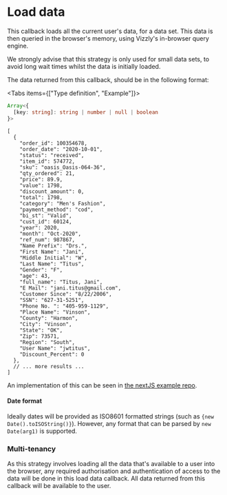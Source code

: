 
# Load data

This callback loads all the current user's data, for a data set. This data is then queried in the browser's memory, using Vizzly's in-browser query engine.

We strongly advise that this strategy is only used for small data sets, to avoid long wait times whilst the data is initially loaded.

The data returned from this callback, should be in the following format:

<Tabs items={["Type definition", "Example"]}>
<Tab>

```typescript
Array<{
  [key: string]: string | number | null | boolean
}>
```

</Tab>
<Tab>

```jsonc
[
  {
    "order_id": 100354678,
    "order_date": "2020-10-01",
    "status": "received",
    "item_id": 574772,
    "sku": "oasis_Oasis-064-36",
    "qty_ordered": 21,
    "price": 89.9,
    "value": 1798,
    "discount_amount": 0,
    "total": 1798,
    "category": "Men's Fashion",
    "payment_method": "cod",
    "bi_st": "Valid",
    "cust_id": 60124,
    "year": 2020,
    "month": "Oct-2020",
    "ref_num": 987867,
    "Name Prefix": "Drs.",
    "First Name": "Jani",
    "Middle Initial": "W",
    "Last Name": "Titus",
    "Gender": "F",
    "age": 43,
    "full_name": "Titus, Jani",
    "E Mail": "jani.titus@gmail.com",
    "Customer Since": "8/22/2006",
    "SSN": "627-31-5251",
    "Phone No. ": "405-959-1129",
    "Place Name": "Vinson",
    "County": "Harmon",
    "City": "Vinson",
    "State": "OK",
    "Zip": 73571,
    "Region": "South",
    "User Name": "jwtitus",
    "Discount_Percent": 0
  },
  // ... more results ...
]
```

</Tab>
</Tabs>

An implementation of this can be seen in [the nextJS example repo](https://github.com/vizzly-co/library-examples/blob/b962329aa4e0d8ba3c49595e69120e1be8cdcfbb/examples/next-js/pages/in-browser.jsx#L14-L26).

#### Date format
Ideally dates will be provided as ISO8601 formatted strings (such as <code>{new Date().toISOString()}</code>). However, any format
that can be parsed by `new Date(arg1)` is supported.

### Multi-tenancy

As this strategy involves loading all the data that's available to a user into the browser, any required authorisation and authentication of access to the data will be done in this load data callback. All data returned from this callback will be available to the user.
